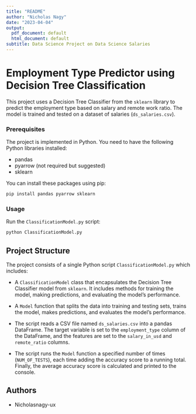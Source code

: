 ```yaml
---
title: "README"
author: "Nicholas Nagy"
date: "2023-04-04"
output:
  pdf_document: default
  html_document: default
subtitle: Data Science Project on Data Science Salaries
---
```


# Employment Type Predictor using Decision Tree Classification

This project uses a Decision Tree Classifier from the `sklearn` library to predict the employment type based on salary and remote work ratio. The model is trained and tested on a dataset of salaries (`ds_salaries.csv`).

### Prerequisites

The project is implemented in Python. You need to have the following Python libraries installed:

- pandas
- pyarrow (not required but suggested)
- sklearn

You can install these packages using pip:

```bash
pip install pandas pyarrow sklearn
```

### Usage

Run the `ClassificationModel.py` script:

```bash
python ClassificationModel.py
```

## Project Structure

The project consists of a single Python script `ClassificationModel.py` which includes:

- A `ClassificationModel` class that encapsulates the Decision Tree Classifier model from `sklearn`. It includes methods for training the model, making predictions, and evaluating the model's performance.

- A `Model` function that splits the data into training and testing sets, trains the model, makes predictions, and evaluates the model's performance.

- The script reads a CSV file named `ds_salaries.csv` into a pandas DataFrame. The target variable is set to the `employment_type` column of the DataFrame, and the features are set to the `salary_in_usd` and `remote_ratio` columns.

- The script runs the `Model` function a specified number of times (`NUM_OF_TESTS`), each time adding the accuracy score to a running total. Finally, the average accuracy score is calculated and printed to the console.

## Authors

- Nicholasnagy-ux